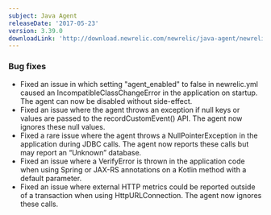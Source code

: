 ```yaml
---
subject: Java Agent
releaseDate: '2017-05-23'
version: 3.39.0
downloadLink: 'http://download.newrelic.com/newrelic/java-agent/newrelic-agent/3.39.0'
---
```


### Bug fixes

* Fixed an issue in which setting "agent_enabled" to false in newrelic.yml caused an IncompatibleClassChangeError in the application on startup. The agent can now be disabled without side-effect.
* Fixed an issue where the agent throws an exception if null keys or values are passed to the recordCustomEvent() API. The agent now ignores these null values.
* Fixed a rare issue where the agent throws a NullPointerException in the application during JDBC calls. The agent now reports these calls but may report an “Unknown” database.
* Fixed an issue where a VerifyError is thrown in the application code when using Spring or JAX-RS annotations on a Kotlin method with a default parameter.
* Fixed an issue where external HTTP metrics could be reported outside of a transaction when using HttpURLConnection. The agent now ignores these calls.
